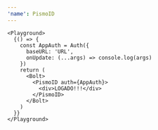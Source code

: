 ```yaml
---
'name': PismoID
---
```


```
<Playground>
  {() => {
    const AppAuth = Auth({
      baseURL: 'URL',
      onUpdate: (...args) => console.log(args)
    })
    return (
      <Bolt>
        <PismoID auth={AppAuth}>
          <div>LOGADO!!!</div>
        </PismoID>
      </Bolt>
    )
  }}
</Playground>
```
